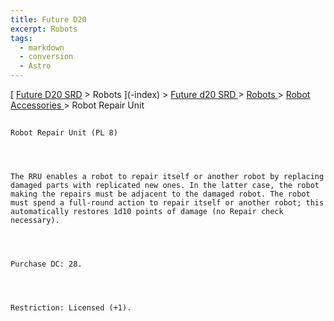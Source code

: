 ```yaml
---
title: Future D20
excerpt: Robots
tags:
  - markdown
  - conversion
  - Astro
---
```







[
[Future D20 SRD]( / ) > Robots
     ](-index)
     >
     [
      Future d20 SRD
     ](future-d20-srd-index)
     >
     [
      Robots
     ](future-d20-srd-robots-index)
     >
     [
      Robot Accessories
     ](future-d20-srd-robots-robot-accessories-index)
     > Robot Repair Unit
    




## 
    Robot Repair Unit (PL 8)
   



    The RRU enables a robot to repair itself or another robot by replacing damaged parts with replicated new ones. In the latter case, the robot making the repairs must be adjacent to the damaged robot. The robot must spend a full-round action to repair itself or another robot; this automatically restores 1d10 points of damage (no Repair check necessary).
   



    Purchase DC: 28.
   



    Restriction: Licensed (+1).
   





